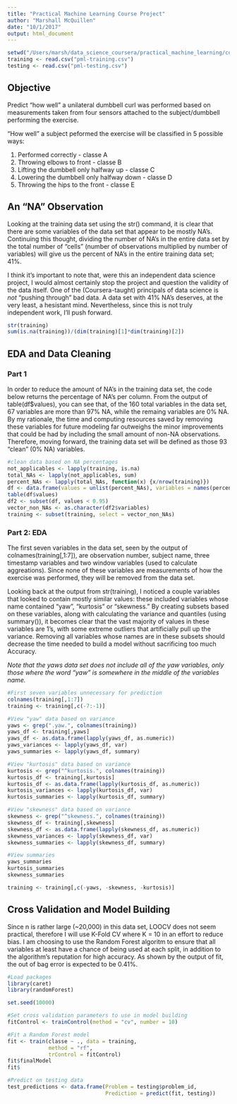```yaml
---
title: "Practical Machine Learning Course Project"
author: "Marshall McQuillen"
date: "10/1/2017"
output: html_document
---
```


```r
setwd("/Users/marsh/data_science_coursera/practical_machine_learning/course_project/")
training <- read.csv("pml-training.csv")
testing <- read.csv("pml-testing.csv")
```

## Objective
Predict "how well" a unilateral dumbbell curl was performed based on measurements taken from four sensors attached to the subject/dumbbell performing the exercise.

"How well" a subject peformed the exercise will be classified in 5 possible ways:

1. Performed correctly - classe A
2. Throwing elbows to front - classe B
3. Lifting the dumbbell only halfway up - classe C
4. Lowering the dumbbell only halfway down - classe D
5. Throwing the hips to the front - classe E

## An "NA" Observation

Looking at the training data set using the str() command, it is clear that there are some variables of the data set that appear to be mostly NA's. Continuing this thought, dividing the number of NA's in the entire data set by the total number of "cells" (number of observations multiplied by number of variables) will give us the percent of NA's in the entire training data set; 41%.

I think it's important to note that, were this an independent data science project, I would almost certainly stop the project and question the validity of the data itself. One of the (Coursera-taught) principals of data science is *not* "pushing through" bad data. A data set with 41% NA's deserves, at the very least, a hesistant mind. Nevertheless, since this is not truly independent work, I'll push forward.

```r
str(training)
sum(is.na(training))/(dim(training)[1]*dim(training)[2])
```

## EDA and Data Cleaning

### Part 1

In order to reduce the amount of NA's in the training data set, the code below returns the percentage of NA's per column. From the output of table(df$values), you can see that, of the 160 total variables in the data set, 67 variables are more than 97% NA, while the remaing variables are 0% NA. By my rationale, the time and computing resources saved by removing these variables for future modeling far outweighs the minor improvements that could be had by including the small amount of non-NA observations. Therefore, moving forward, the training data set will be defined as those 93 "clean" (0% NA) variables.

```r
#clean data based on NA percentages
not_applicables <- lapply(training, is.na)
total_NAs <- lapply(not_applicables, sum)
percent_NAs <- lapply(total_NAs, function(x) {x/nrow(training)})
df <- data.frame(values = unlist(percent_NAs), variables = names(percent_NAs))
table(df$values)
df2 <- subset(df, values < 0.95)
vector_non_NAs <- as.character(df2$variables)
training <- subset(training, select = vector_non_NAs)
```

### Part 2: EDA

The first seven variables in the data set, seen by the output of colnames(training[,1:7]), are observation number, subject name, three timestamp variables and two window variables (used to calculate aggreations). Since none of these variables are measurements of how the exercise was performed, they will be removed from the data set.

Looking back at the output from str(training), I noticed a couple variables that looked to contain mostly similar values: these included variables whose name contained "yaw", "kurtosis" or "skewness." By creating subsets based on these variables, along with calculating the variance and quantiles (using summary()), it becomes clear that the vast majority of values in these variables are 1's, with some extreme outliers that artificially pull up the variance. Removing all variables whose names are in these subsets should decrease the time needed to build a model without sacrificing too much Accuracy.

*Note that the yaws data set does not include all of the yaw variables, only those where the word "yaw" is somewhere in the middle of the variables name.*

```r
#First seven variables unnecessary for prediction
colnames(training[,1:7])
training <- training[,c(-7:-1)]

#View "yaw" data based on variance
yaws <- grep(".yaw.", colnames(training))
yaws_df <- training[,yaws]
yaws_df <- as.data.frame(lapply(yaws_df, as.numeric))
yaws_variances <- lapply(yaws_df, var)
yaws_summaries <- lapply(yaws_df, summary)

#View "kurtosis" data based on variance
kurtosis <- grep("^kurtosis.", colnames(training))
kurtosis_df <- training[,kurtosis]
kurtosis_df <- as.data.frame(lapply(kurtosis_df, as.numeric))
kurtosis_variances <- lapply(kurtosis_df, var)
kurtosis_summaries <- lapply(kurtosis_df, summary)

#View "skewness" data based on variance
skewness <- grep("^skewness.", colnames(training))
skewness_df <- training[,skewness]
skewness_df <- as.data.frame(lapply(skewness_df, as.numeric))
skewness_variances <- lapply(skewness_df, var)
skewness_summaries <- lapply(skewness_df, summary)

#View summaries
yaws_summaries
kurtosis_summaries
skewness_summaries

training <- training[,c(-yaws, -skewness, -kurtosis)]
```

## Cross Validation and Model Building

Since n is rather large (~20,000) in this data set, LOOCV does not seem practical, therefore I will use K-Fold CV where K = 10 in an effort to reduce bias. I am choosing to use the Random Forest algoritm to ensure that all variables at least have a chance of being used at each split, in addition to the algorithm's reputation for high accuracy. As shown by the output of fit, the out of bag error is expected to be 0.41%.

```r
#Load packages
library(caret)
library(randomForest)

set.seed(10000)

#Set cross validation parameters to use in model building
fitControl <- trainControl(method = "cv", number = 10)

#Fit a Random Forest model
fit <- train(classe ~ ., data = training,
             method = "rf",
             trControl = fitControl)
fit$finalModel
fit$

#Predict on testing data
test_predictions <- data.frame(Problem = testing$problem_id,
                               Prediction = predict(fit, testing))
```


